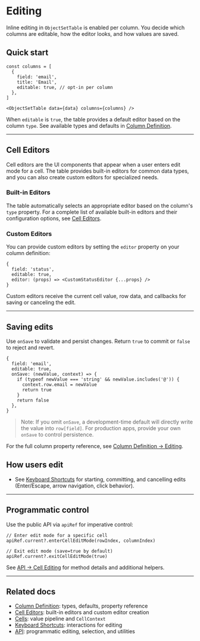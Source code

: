 
<Meta title="Data Display/Object Set Table/Docs/Editing" />

# Editing

Inline editing in `ObjectSetTable` is enabled per column. You decide which columns are editable, how the editor looks, and how values are saved.

## Quick start

```tsx
const columns = [
  {
    field: 'email',
    title: 'Email',
    editable: true, // opt-in per column
  },
]

<ObjectSetTable data={data} columns={columns} />
```

When `editable` is `true`, the table provides a default editor based on the column `type`. See available types and defaults in [Column Definition](?path=/docs/data-display-object-set-table-docs-column-definition--readme#built-in-types).

---

## Cell Editors

Cell editors are the UI components that appear when a user enters edit mode for a cell. The table provides built-in editors for common data types, and you can also create custom editors for specialized needs.

### Built-in Editors

The table automatically selects an appropriate editor based on the column's `type` property. For a complete list of available built-in editors and their configuration options, see [Cell Editors](?path=/docs/data-display-object-set-table-docs-cell-editors--readme).

### Custom Editors

You can provide custom editors by setting the `editor` property on your column definition:

```tsx
{
  field: 'status',
  editable: true,
  editor: (props) => <CustomStatusEditor {...props} />
}
```

Custom editors receive the current cell value, row data, and callbacks for saving or canceling the edit.

---

## Saving edits

Use `onSave` to validate and persist changes. Return `true` to commit or `false` to reject and revert.

```tsx
{
  field: 'email',
  editable: true,
  onSave: (newValue, context) => {
    if (typeof newValue === 'string' && newValue.includes('@')) {
      context.row.email = newValue
      return true
    }
    return false
  },
}
```

> Note: If you omit `onSave`, a development-time default will directly write the value into `row[field]`. For production apps, provide your own `onSave` to control persistence.

For the full column property reference, see [Column Definition → Editing](?path=/docs/data-display-object-set-table-docs-column-definition--readme#editing).

## How users edit

- See [Keyboard Shortcuts](?path=/docs/data-display-object-set-table-docs-keyboard-shortcuts--readme) for starting, committing, and cancelling edits (Enter/Escape, arrow navigation, click behavior).

---

## Programmatic control

Use the public API via `apiRef` for imperative control:

```tsx
// Enter edit mode for a specific cell
apiRef.current?.enterCellEditMode(rowIndex, columnIndex)

// Exit edit mode (save=true by default)
apiRef.current?.exitCellEditMode(true)
```

See [API → Cell Editing](?path=/docs/data-display-object-set-table-docs-api--readme#cell-editing-api) for method details and additional helpers.

---

## Related docs

- [Column Definition](?path=/docs/data-display-object-set-table-docs-column-definition--readme): types, defaults, property reference
- [Cell Editors](?path=/docs/data-display-object-set-table-docs-cell-editors--readme): built-in editors and custom editor creation
- [Cells](?path=/docs/data-display-object-set-table-docs-cells--readme): value pipeline and `CellContext`
- [Keyboard Shortcuts](?path=/docs/data-display-object-set-table-docs-keyboard-shortcuts--readme): interactions for editing
- [API](?path=/docs/data-display-object-set-table-docs-api--readme): programmatic editing, selection, and utilities
